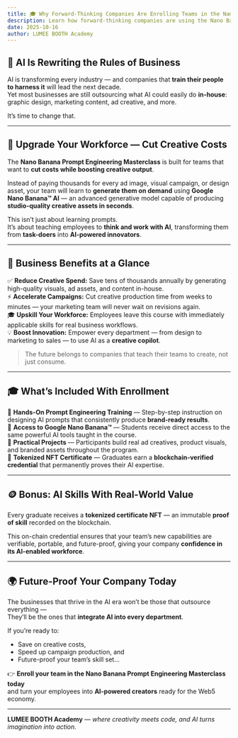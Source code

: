 ```yaml
---
title: 🎓 Why Forward-Thinking Companies Are Enrolling Teams in the Nano Banana Prompt Engineering Masterclass 🍌🤖
description: Learn how forward-thinking companies are using the Nano Banana Prompt Engineering Masterclass to train their teams, cut creative costs, and build AI-powered innovators from within.
date: 2025-10-16
author: LUMEE BOOTH Academy
---
```


## 🤖 AI Is Rewriting the Rules of Business

AI is transforming every industry — and companies that **train their people to harness it** will lead the next decade.  
Yet most businesses are still outsourcing what AI could easily do **in-house**: graphic design, marketing content, ad creative, and more.

It’s time to change that.

---

## 🚀 Upgrade Your Workforce — Cut Creative Costs

The **Nano Banana Prompt Engineering Masterclass** is built for teams that want to **cut costs while boosting creative output**.  

Instead of paying thousands for every ad image, visual campaign, or design asset, your team will learn to **generate them on demand** using **Google Nano Banana™ AI** — an advanced generative model capable of producing **studio-quality creative assets in seconds**.

This isn’t just about learning prompts.  
It’s about teaching employees to **think and work with AI**, transforming them from **task-doers** into **AI-powered innovators**.

---

## 💼 Business Benefits at a Glance

✅ **Reduce Creative Spend:** Save tens of thousands annually by generating high-quality visuals, ad assets, and content in-house.  
⚡ **Accelerate Campaigns:** Cut creative production time from weeks to minutes — your marketing team will never wait on revisions again.  
🎓 **Upskill Your Workforce:** Employees leave this course with immediately applicable skills for real business workflows.  
💡 **Boost Innovation:** Empower every department — from design to marketing to sales — to use AI as a **creative copilot**.

> The future belongs to companies that teach their teams to create, not just consume.

---

## 🎓 What’s Included With Enrollment

📘 **Hands-On Prompt Engineering Training** — Step-by-step instruction on designing AI prompts that consistently produce **brand-ready results**.  
🤖 **Access to Google Nano Banana™** — Students receive direct access to the same powerful AI tools taught in the course.  
🎨 **Practical Projects** — Participants build real ad creatives, product visuals, and branded assets throughout the program.  
💎 **Tokenized NFT Certificate** — Graduates earn a **blockchain-verified credential** that permanently proves their AI expertise.

---

## 🪙 Bonus: AI Skills With Real-World Value

Every graduate receives a **tokenized certificate NFT** — an immutable **proof of skill** recorded on the blockchain.  

This on-chain credential ensures that your team’s new capabilities are verifiable, portable, and future-proof, giving your company **confidence in its AI-enabled workforce**.

---

## 🌍 Future-Proof Your Company Today

The businesses that thrive in the AI era won’t be those that outsource everything —  
They’ll be the ones that **integrate AI into every department**.

If you’re ready to:
- Save on creative costs,  
- Speed up campaign production, and  
- Future-proof your team’s skill set...  

👉 **Enroll your team in the Nano Banana Prompt Engineering Masterclass today**  
and turn your employees into **AI-powered creators** ready for the Web5 economy.

---

**LUMEE BOOTH Academy** — *where creativity meets code, and AI turns imagination into action.*
